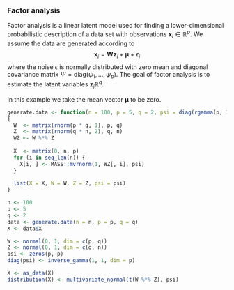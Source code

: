 ### Factor analysis

Factor analysis is a linear latent model used for finding a lower-dimensional probabilistic description of a data set with observations $\mathbf{x}_i \in \mathbb{R}^p$. We assume the data are generated according to
$$
\mathbf{x}_i = \mathbf{W} \mathbf{z}_i + \boldsymbol \mu + \epsilon_i
$$
where the noise $\epsilon$ is normally distributed with zero mean and diagonal covariance matrix $\Psi = \mathrm{diag}(\psi_1, \dots, \psi_p)$. The goal of factor analysis is to estimate the latent variables  $\mathbf{z}_i \mathbb{R}^q$. 

In this example we take the mean vector $\boldsymbol \mu$ to be zero.

<div class="data">
```r
generate.data <- function(n = 100, p = 5, q = 2, psi = diag(rgamma(p, 1, 1)))
{
  W  <- matrix(rnorm(p * q, 1), p, q)
  Z  <- matrix(rnorm(q * n, 2), q, n)
  WZ <- W %*% Z
  
  X  <- matrix(0, n, p)
  for (i in seq_len(n)) {
    X[i, ] <- MASS::mvrnorm(1, WZ[, i], psi)
  }
  
  list(X = X, W = W, Z = Z, psi = psi)
}

n <- 100
p <- 5
q <- 2
data <- generate.data(n = n, p = p, q = q)
X <- data$X
```
</div>

```r
W <- normal(0, 1, dim = c(p, q))
Z <- normal(0, 1, dim = c(q, n))
psi <- zeros(p, p)
diag(psi) <- inverse_gamma(1, 1, dim = p)

X <- as_data(X)
distribution(X) <- multivariate_normal(t(W %*% Z), psi)
```

